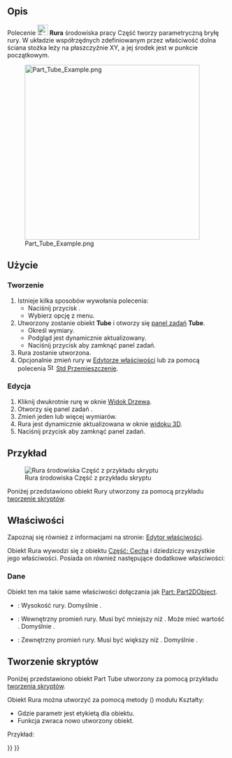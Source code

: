 <languages/>

{{Docnav/pl
|[[Part_Torus/pl|Torus]]
|[[Part_Primitives/pl|Utwórz geometrie pierwotne]]
|[[Part_Workbench/pl|środowisko pracy Część]]
|IconL=Part_Torus.svg
|IconR=Part_Primitives.svg
|IconC=Workbench_Part.svg
}}

{{GuiCommand/pl
|Name=Part Tube
|Name/pl=Część: Rura
|MenuLocation=Część → Bryła pierwotna → Utwórz rurę
|Workbenches=[[Part_Workbench/pl|Część]]
|Version=0.19
|SeeAlso=[[Part_Primitives/pl|Utwórz geometrie pierwotne]]
}}

<span id="Description"></span>
==Opis==

Polecenie [[Image:Part_Tube.svg|24px]] '''Rura''' środowiska pracy Część tworzy parametryczną bryłę rury. W układzie współrzędnych zdefiniowanym przez właściwość {{PropertyData|Umiejscowienie}} dolna ściana stożka leży na płaszczyźnie XY, a jej środek jest w punkcie początkowym.

[[Image:Part_Tube_Example.png|400px]]

<span id="Usage"></span>
==Użycie==

<span id="Create"></span>
===Tworzenie===

# Istnieje kilka sposobów wywołania polecenia:
#* Naciśnij przycisk {{Button|[[Image:Part_Tube.svg|16px]] '''Utwórz rurę'''}}.
#* Wybierz opcję {{MenuCommand|Część → Bryła pierwotna → [[Image:Part_Tube.svg|16px]] Utwórz rurę}} z menu.
# Utworzony zostanie obiekt '''Tube''' i otworzy się [[Task_panel/pl|panel zadań]] '''Tube'''.
#* Określ wymiary.
#* Podgląd jest dynamicznie aktualizowany.
#* Naciśnij przycisk {{Button|OK}} aby zamknąć panel zadań.
# Rura zostanie utworzona.
# Opcjonalnie zmień {{PropertyData|Umiejscowienie}} rury w [[Property_editor/pl|Edytorze właściwości]] lub za pomocą polecenia [[Image:Std_TransformManip.svg|16px]] [[Std_TransformManip/pl|Std Przemieszczenie]].

<span id="Edit"></span>
===Edycja===

# Kliknij dwukrotnie rurę w oknie [[Tree_view/pl|Widok Drzewa]].
# Otworzy się panel zadań {{MenuCommand|Rura}}.
# Zmień jeden lub więcej wymiarów.
# Rura jest dynamicznie aktualizowana w oknie [[3D_view/pl|widoku 3D]].
# Naciśnij przycisk {{Button|OK}} aby zamknąć panel zadań.

<span id="Example"></span>
==Przykład==

[[Image:Part_Tube_Scripting_Example.png|thumb|Rura środowiska Część z przykładu skryptu]]

Poniżej przedstawiono obiekt Rury utworzony za pomocą przykładu [[#Tworzenie_skryptów|tworzenie skryptów]].

<span id="Properties"></span>
==Właściwości==

Zapoznaj się również z informacjami na stronie: [[Property_editor/pl|Edytor właściwości]].

Obiekt Rura wywodzi się z obiektu [[Part_Feature/pl|Część: Cecha]] i dziedziczy wszystkie jego właściwości. Posiada on również następujące dodatkowe właściwości:

<span id="Data"></span>
===Dane===

{{TitleProperty|Dołączenie}}

Obiekt ten ma takie same właściwości dołączania jak [[Part_Part2DObject/pl#Dane|Part: Part2DObject]].

{{TitleProperty|Rura}}

* {{PropertyData|Wysokość|Length}}: Wysokość rury. Domyślnie {{Value|10mm}}.
* {{PropertyData|Promień wewnętrzny|Length}}: Wewnętrzny promień rury. Musi być mniejszy niż {{PropertyData|Promień zewnętrzny}}. Może mieć wartość {{Value|0}}. Domyślnie {{Value|2mm}}.
* {{PropertyData|Promień zewnętrzny|Length}}: Zewnętrzny promień rury. Musi być większy niż {{PropertyData|Promień wewnętrzny}}. Domyślnie {{Value|5mm}}.

<span id="Scripting"></span>
==Tworzenie skryptów==

Poniżej przedstawiono obiekt Part Tube utworzony za pomocą przykładu [[#Tworzenie_skryptów|tworzenia skryptów]].

Obiekt Rura można utworzyć za pomocą metody {{Incode|addTube()}} ({{Version/pl|0.20}}) modułu Kształty:

{{Code|code=
tube = Shapes.addTube(FreeCAD.ActiveDocument, "myTube")
}}

* Gdzie parametr {{Incode|"myTube"}} jest etykietą dla obiektu.
* Funkcja zwraca nowo utworzony obiekt.

Przykład:

{{Code|code=
import FreeCAD as App
from BasicShapes import Shapes

doc = App.activeDocument()

tube = Shapes.addTube(FreeCAD.ActiveDocument, "myTube")
tube.Height = 20
tube.InnerRadius = 2
tube.OuterRadius = 3
tube.Placement = App.Placement(App.Vector(2, 4, 5), App.Rotation(60, 60, 30))

doc.recompute()
}}


{{Docnav/pl
|[[Part_Torus/pl|Torus]]
|[[Part_Primitives/pl|Utwórz geometrie pierwotne]]
|[[Part_Workbench/pl|środowisko pracy Część]]
|IconL=Part_Torus.svg
|IconR=Part_Primitives.svg
|IconC=Workbench_Part.svg
}}

{{Part_Tools_navi{{#translation:}}}}
{{Userdocnavi{{#translation:}}}}